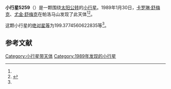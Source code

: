 {{Infobox planet
| bgcolour = #FFFFC0
| name = 5259 Epeigeus
| symbol = 
| image = 
| caption = 
| discovery = yes
| discovery_ref = 
| discoverer = [[卡罗琳·舒梅克|卡罗琳·舒梅克]]、[[尤金·舒梅克|尤金·舒梅克]]
| discovery_site = [[帕洛马山|帕洛马山]] 
| discovered = 1989年1月30日
| designations = yes
| mp_name = 
| named_after = 
| alt_names = 
| mp_category = [[特洛伊小行星|特洛伊小行星]]
| orbit_ref = <ref name="a">[http://ssd.jpl.nasa.gov/sbdb.cgi?sstr=5259 5259 Epeigeus] {{Wayback|url=http://ssd.jpl.nasa.gov/sbdb.cgi?sstr=5259 |date=20170422211928 }}，小行星數據庫瀏覽器（JPL Small-Body Database Browser）－[[美国国家航空航天局|美国国家航空航天局]]喷气推进实验室</ref>
| epoch = 2456400.5 (2013年4月18日更新)
| aphelion = {{convert|5.57381436226028|AU|km|3|abbr=on|lk=out}}
| perihelion = {{convert|4.826990889322855|AU|km|3|abbr=on}}
| semimajor = {{convert|5.200402625791567|AU|km|3|abbr=on}}
| eccentricity = 0.07180439
| period = 4331.655208 [[日|日]]<br />11.86[[儒略年|儒略年]]
| avg_speed = 
| inclination = 15.92130984769312
| asc_node = 67.47615322427683
| mean_anomaly = 
| arg_peri = 199.3774560622835
| satellites = 
| physical_characteristics = yes
| dimensions = 
| mass = 
| density = 
| surface_grav = 
| escape_velocity = 
| sidereal_day = 
| axial_tilt = 
| pole_ecliptic_lat = 
| pole_ecliptic_lon = 
| albedo = 
| temperatures= 
| temp_name1 = 
| mean_temp_1 = 
| max_temp_1 = 
| temp_name2 = 
| max_temp_2 = 
| spectral_type = 
| abs_magnitude = 199.3774560622835
}}

'''小行星5259'''（{{lang-en|5259 Epeigeus}}）是一颗围绕[[太阳|太阳]][[公转|公转]]的[[小行星|小行星]]。1989年1月30日，[[卡罗琳·舒梅克|卡罗琳·舒梅克]]、[[尤金·舒梅克|尤金·舒梅克]]在帕洛马山发现了此天体<ref name="a" /><ref>{{cite news|title=小行星列表|url=http://cfa-www.harvard.edu/iau/lists/NumberedMPs.txt|accessdate=2013-07-08|newspaper=哈佛大学|archive-date=2008-05-17|archive-url=https://web.archive.org/web/20080517010638/http://cfa-www.harvard.edu/iau/lists/NumberedMPs.txt|dead-url=no}}</ref>。

这颗小行星的[[绝对星等|绝对星等]]为199.3774560622835等<ref name="a" />。

==参考文献==
{{reflist}}
{{Minor Planet Number|[[小行星5258|小行星5258]]|[[小行星5260|小行星5260]]}}

{{小天体}}

[[Category:小行星带天体|Category:小行星带天体]]
[[Category:1989年发现的小行星|Category:1989年发现的小行星]]

{{asteroid-stub}}